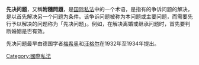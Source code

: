 {{Multiple issues|
{{unreferenced|time=2019-07-15T18:10:55+00:00}}
{{專家|time=2019-07-15T18:09:21+00:00}}
{{expand language|1=en|page=Incidental question|time=2019-07-15T18:02:42+00:00}}
}}
{{國際私法}}
'''先决问题'''，又稱'''附隨問題'''，是[[国际私法|国际私法]]中的一个术语，是指有的争诉问题的解决，是以首先解决另一个问题为条件。该争诉问题被称为本问题或主要问题，而需要先行予以解决的问题称为「先决问题」。例如，在解决离婚或继承问题时，首先要判断婚姻是否有效。

先决问题最早由德国学者[[梅希奥|梅希奥]]和[[汪格尔|汪格尔]]在1932年至1934年提出。

[[Category:國際私法|Category:國際私法]]